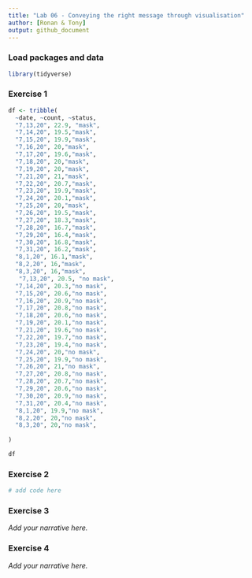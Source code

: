 ```yaml
---
title: "Lab 06 - Conveying the right message through visualisation"
author: [Ronan & Tony]
output: github_document
---
```


### Load packages and data

```r
library(tidyverse) 
```


### Exercise 1

```r
df <- tribble(
  ~date, ~count, ~status,
  "7,13,20", 22.9, "mask",
  "7,14,20", 19.5,"mask",
  "7,15,20", 19.9,"mask",
  "7,16,20", 20,"mask",
  "7,17,20", 19.6,"mask",
  "7,18,20", 20,"mask",
  "7,19,20", 20,"mask",
  "7,21,20", 21,"mask",
  "7,22,20", 20.7,"mask",
  "7,23,20", 19.9,"mask",
  "7,24,20", 20.1,"mask",
  "7,25,20", 20,"mask",
  "7,26,20", 19.5,"mask",
  "7,27,20", 18.3,"mask",
  "7,28,20", 16.7,"mask",
  "7,29,20", 16.4,"mask",
  "7,30,20", 16.8,"mask",
  "7,31,20", 16.2,"mask",
  "8,1,20", 16.1,"mask",
  "8,2,20", 16,"mask",
  "8,3,20", 16,"mask",
   "7,13,20", 20.5, "no mask",
  "7,14,20", 20.3,"no mask",
  "7,15,20", 20.6,"no mask",
  "7,16,20", 20.9,"no mask",
  "7,17,20", 20.8,"no mask",
  "7,18,20", 20.6,"no mask",
  "7,19,20", 20.1,"no mask",
  "7,21,20", 19.6,"no mask",
  "7,22,20", 19.7,"no mask",
  "7,23,20", 19.4,"no mask",
  "7,24,20", 20,"no mask",
  "7,25,20", 19.9,"no mask",
  "7,26,20", 21,"no mask",
  "7,27,20", 20.8,"no mask",
  "7,28,20", 20.7,"no mask",
  "7,29,20", 20.6,"no mask",
  "7,30,20", 20.9,"no mask",
  "7,31,20", 20.4,"no mask",
  "8,1,20", 19.9,"no mask",
  "8,2,20", 20,"no mask",
  "8,3,20", 20,"no mask",
  
)

df
```


### Exercise 2

```r
# add code here
```


### Exercise 3

*Add your narrative here.*


### Exercise 4

*Add your narrative here.*
